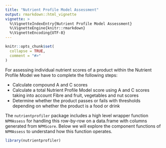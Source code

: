 ```yaml
---
title: "Nutrient Profile Model Assessment"
output: rmarkdown::html_vignette
vignette: >
  %\VignetteIndexEntry{Nutrient Profile Model Assessment}
  %\VignetteEngine{knitr::rmarkdown}
  %\VignetteEncoding{UTF-8}
---
```


```r
knitr::opts_chunk$set(
  collapse = TRUE,
  comment = "#>"
)
```

For assessing individual nutrient scores of a product within the Nutrient
Profile Model we have to complete the following steps:

- Calculate compound A and C scores 
- Calculate a total Nutrient Profile Model score using A and C scores 
taking into account Fibre and fruit, vegetables and nut scores 
- Determine whether the product passes or fails with thresholds depending on
whether the product is a food or drink

The `nutrientprofiler` package includes a high level wrapper function
`NPMAssess` for handling this row-by-row on a data.frame with columns generated
from `NPMScore`. Below we will explore the component functions of `NPMAssess` to
understand how this function operates.

```r
library(nutrientprofiler)
```
